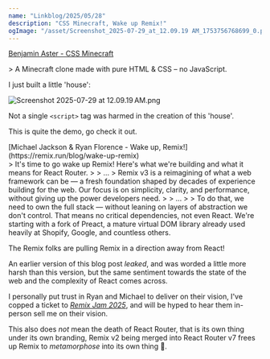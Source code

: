 ```yaml
---
name: "Linkblog/2025/05/28"
description: "CSS Minecraft, Wake up Remix!"
ogImage: "/asset/Screenshot_2025-07-29_at_12.09.19 AM_1753756768699_0.png"
---
```


[Benjamin Aster - CSS Minecraft](https://benjaminaster.github.io/CSS-Minecraft/)

<div class="ml-[2rem] mb-8">
> A Minecraft clone made with pure HTML & CSS – no JavaScript.

I just built a little 'house':

<Image src='/asset/Screenshot_2025-07-29_at_12.09.19 AM_1753756768699_0.png' alt='Screenshot 2025-07-29 at 12.09.19 AM.png' width={1916} height={1208} />

Not a single `<script>` tag was harmed in the creation of this 'house'.

This is quite the demo, go check it out.

</div>
[Michael Jackson & Ryan Florence - Wake up, Remix!](https://remix.run/blog/wake-up-remix)

<div class="ml-[2rem] mb-8">
> It's time to go wake up Remix! Here's what we're building and what it means for React Router.
>
> ...
> Remix v3 is a reimagining of what a web framework can be — a fresh foundation shaped by decades of experience building for the web. Our focus is on simplicity, clarity, and performance, without giving up the power developers need.
>
> ...
>
> To do that, we need to own the full stack — without leaning on layers of abstraction we don't control. That means no critical dependencies, not even React. We're starting with a fork of Preact, a mature virtual DOM library already used heavily at Shopify, Google, and countless others.

The Remix folks are pulling Remix in a direction away from React!

An earlier version of this blog post _leaked_, and was worded a little more harsh than this version, but the same sentiment towards the state of the web and the complexity of React comes across.

I personally put trust in Ryan and Michael to deliver on their vision, I've copped a ticket to [_Remix Jam 2025_](https://remix.run/jam/2025), and will be hyped to hear them in-person sell me on their vision.

This also does _not_ mean the death of React Router, that is its own thing under its own branding, Remix v2 being merged into React Router v7 frees up Remix to _metamorphose_ into its own thing 🦋.

</div>
